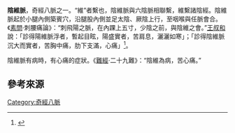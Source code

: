 {{ctm}}
'''陰維脈'''，奇經八脈之一。“維”者繫也，陰維脈與六陰脈相聯繫，維繫諸陰經。陰維脈起於小腿內側築賓穴，沿腿股內側並足太陰、厥陰上行，至咽喉與任脈會合。《[[素問|素問]]·刺腰痛論》：“刺飛陽之脈，在內踝上五寸，少陰之前，與陰維之會。”[[王叔和|王叔和]]說：「診得陽維脈浮者，暫起目眩，陽盛實者，苦肩息，灑灑如寒」；「診得陰維脈沉大而實者，苦胸中痛，肋下支滿，心痛」<ref>{{cite web|title=陰維脈|url=http://acupun.site/FourteenChannel/Yinweimai_S.html|publisher=台灣數位典藏與數位學習國家型科技計劃|accessdate=2018-10-15|archive-date=2018-10-27|archive-url=https://web.archive.org/web/20181027134223/http://acupun.site/FourteenChannel/Yinweimai_S.html|dead-url=no}}</ref>。

陰維脈有病時，有心痛的症狀。《[[難經|難經]]·二十九難》：“陰維為病，苦心痛。”

== 參考來源 ==
{{reflist}}

{{JingLuo}}

[[Category:奇經八脈|Category:奇經八脈]]